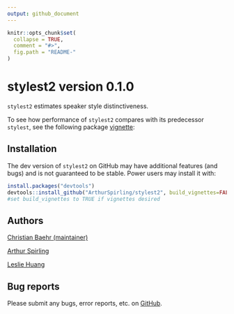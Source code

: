 ```yaml
---
output: github_document
---
```


<!-- README.md is generated from README.Rmd. Please edit that file -->

```r
knitr::opts_chunk$set(
  collapse = TRUE,
  comment = "#>",
  fig.path = "README-"
)
```

# stylest2 version 0.1.0

`stylest2` estimates speaker style distinctiveness.

To see how performance of `stylest2` compares with its predecessor `stylest`, see the following package [vignette](compare_stylest_stylest2/compare_original.md):

## Installation

The dev version of `stylest2` on GitHub may have additional features (and bugs) and is not guaranteed to be stable. Power users may install it with:

```r
install.packages("devtools")
devtools::install_github("ArthurSpirling/stylest2", build_vignettes=FALSE)
#set build_vignettes to TRUE if vignettes desired
```

## Authors

<a href="https://github.com/cbaehr">Christian Baehr (maintainer)</a>

<a href="https://github.com/ArthurSpirling/">Arthur Spirling</a>

<a href="https://leslie-huang.github.io/">Leslie Huang</a>

## Bug reports

Please submit any bugs, error reports, etc. on <a href="https://github.com/ArthurSpirling/stylest2/issues">GitHub</a>.

